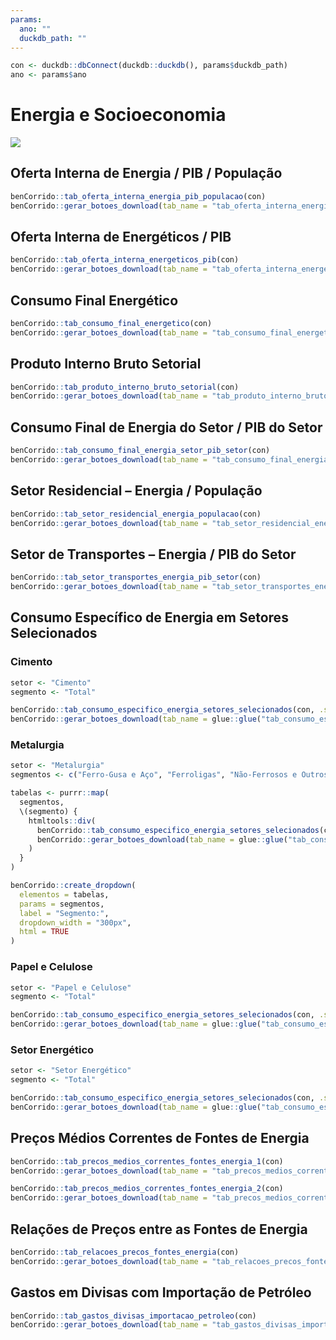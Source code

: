 ```yaml
---
params:
  ano: ""
  duckdb_path: ""
---
```


```r
con <- duckdb::dbConnect(duckdb::duckdb(), params$duckdb_path)
ano <- params$ano
```

# Energia e Socioeconomia

![](../img/capas/imagem_cap_7.png)

## Oferta Interna de Energia / PIB / População

```r
benCorrido::tab_oferta_interna_energia_pib_populacao(con)
benCorrido::gerar_botoes_download(tab_name = "tab_oferta_interna_energia_pib_populacao")
```

## Oferta Interna de Energéticos / PIB

```r
benCorrido::tab_oferta_interna_energeticos_pib(con)
benCorrido::gerar_botoes_download(tab_name = "tab_oferta_interna_energeticos_pib")
```

## Consumo Final Energético

```r
benCorrido::tab_consumo_final_energetico(con)
benCorrido::gerar_botoes_download(tab_name = "tab_consumo_final_energetico")
```

## Produto Interno Bruto Setorial

```r
benCorrido::tab_produto_interno_bruto_setorial(con)
benCorrido::gerar_botoes_download(tab_name = "tab_produto_interno_bruto_setorial")
```
 
## Consumo Final de Energia do Setor / PIB do Setor

```r
benCorrido::tab_consumo_final_energia_setor_pib_setor(con)
benCorrido::gerar_botoes_download(tab_name = "tab_consumo_final_energia_setor_pib_setor")
```

## Setor Residencial – Energia / População

```r
benCorrido::tab_setor_residencial_energia_populacao(con)
benCorrido::gerar_botoes_download(tab_name = "tab_setor_residencial_energia_populacao")
```


## Setor de Transportes – Energia / PIB do Setor

```r
benCorrido::tab_setor_transportes_energia_pib_setor(con)
benCorrido::gerar_botoes_download(tab_name = "tab_setor_transportes_energia_pib_setor")
```

## Consumo Específico de Energia em Setores Selecionados

### Cimento

```r
setor <- "Cimento"
segmento <- "Total"

benCorrido::tab_consumo_especifico_energia_setores_selecionados(con, .setor = setor, .segmento = segmento)
benCorrido::gerar_botoes_download(tab_name = glue::glue("tab_consumo_especifico_energia_setores_selecionados_{setor}_{segmento}"))
```

### Metalurgia

```r
setor <- "Metalurgia"
segmentos <- c("Ferro-Gusa e Aço", "Ferroligas", "Não-Ferrosos e Outros Metalúrgicos", "Total")

tabelas <- purrr::map(
  segmentos,
  \(segmento) {
    htmltools::div(
      benCorrido::tab_consumo_especifico_energia_setores_selecionados(con, .setor = setor, .segmento = segmento),
      benCorrido::gerar_botoes_download(tab_name = glue::glue("tab_consumo_especifico_energia_setores_selecionados_{setor}_{segmento}"))
    )
  }
)

benCorrido::create_dropdown(
  elementos = tabelas,
  params = segmentos,
  label = "Segmento:",
  dropdown_width = "300px",
  html = TRUE
)
```

### Papel e Celulose

```r
setor <- "Papel e Celulose"
segmento <- "Total"

benCorrido::tab_consumo_especifico_energia_setores_selecionados(con, .setor = setor, .segmento = segmento)
benCorrido::gerar_botoes_download(tab_name = glue::glue("tab_consumo_especifico_energia_setores_selecionados_{setor}_{segmento}"))
```

### Setor Energético

```r
setor <- "Setor Energético"
segmento <- "Total"

benCorrido::tab_consumo_especifico_energia_setores_selecionados(con, .setor = setor, .segmento = segmento)
benCorrido::gerar_botoes_download(tab_name = glue::glue("tab_consumo_especifico_energia_setores_selecionados_{setor}_{segmento}"))
```

## Preços Médios Correntes de Fontes de Energia

```r
benCorrido::tab_precos_medios_correntes_fontes_energia_1(con)
benCorrido::gerar_botoes_download(tab_name = "tab_precos_medios_correntes_fontes_energia_1")
```

```r
benCorrido::tab_precos_medios_correntes_fontes_energia_2(con)
benCorrido::gerar_botoes_download(tab_name = "tab_precos_medios_correntes_fontes_energia_2")
```

## Relações de Preços entre as Fontes de Energia

```r
benCorrido::tab_relacoes_precos_fontes_energia(con)
benCorrido::gerar_botoes_download(tab_name = "tab_relacoes_precos_fontes_energia")
```

## Gastos em Divisas com Importação de Petróleo

```r
benCorrido::tab_gastos_divisas_importacao_petroleo(con)
benCorrido::gerar_botoes_download(tab_name = "tab_gastos_divisas_importacao_petroleo")
```



